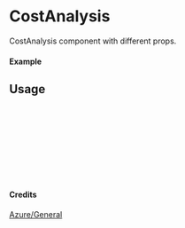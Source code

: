 
<Meta of={CostAnalysis} title="Azure/General/CostAnalysis" />

# CostAnalysis

CostAnalysis component with different props.

#### Example

<Canvas of={CostAnalysis.Primary} />

## Usage

```ts
import { CostAnalysis } from "yadl-ui";

const Example = () => {
  return (
      <CostAnalysis />
  );
};

export default Example;
```

#### Credits
[Azure/General](https://learn.microsoft.com/en-us/azure/architecture/icons/)

